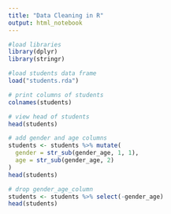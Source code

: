 ```yaml
---
title: "Data Cleaning in R"
output: html_notebook
---
```


```r
#load libraries
library(dplyr)
library(stringr)
```

```r
#load students data frame
load("students.rda")
```

```r
# print columns of students
colnames(students)
```

```r
# view head of students
head(students)
```

```r
# add gender and age columns
students <- students %>% mutate(
  gender = str_sub(gender_age, 1, 1),
  age = str_sub(gender_age, 2)
)
head(students)
```

```r
# drop gender_age_column
students <- students %>% select(-gender_age)
head(students)
```

